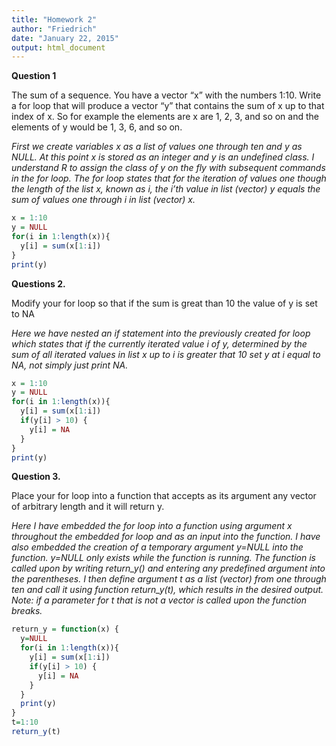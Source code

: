 ```yaml
---
title: "Homework 2"
author: "Friedrich"
date: "January 22, 2015"
output: html_document
---
```

**Question 1**

The sum of a sequence. You have a vector "x" with the numbers 1:10. Write a for loop that will produce a vector "y" that contains the sum of x up to that index of x. So for example the elements are x are 1, 2, 3, and so on and the elements of y would be 1, 3, 6, and so on.

*First we create variables x as a list of values one through ten and y as NULL. At this point x is stored as an integer and y is an undefined class. I understand R to assign the class of y on the fly with subsequent commands in the for loop. The for loop states that for the iteration of values one though the length of the list x, known as i, the i'th value in list (vector) y equals the sum of values one through i in list (vector) x.*
```r
x = 1:10
y = NULL
for(i in 1:length(x)){
  y[i] = sum(x[1:i])
}
print(y)
```

**Questions 2.** 

Modify your for loop so that if the sum is great than 10 the value of y is set to NA

*Here we have nested an if statement into the previously created for loop which states that if the currently iterated value i of y, determined by the sum of all iterated values in list x up to i is greater that 10 set y at i equal to NA, not simply just print NA.*

```r
x = 1:10
y = NULL
for(i in 1:length(x)){
  y[i] = sum(x[1:i])
  if(y[i] > 10) {
    y[i] = NA
  }
}
print(y)
```

**Question 3.** 

Place your for loop into a function that accepts as its argument any vector of arbitrary length and it will return y.

*Here I have embedded the for loop into a function using argument x throughout the embedded for loop and as an input into the function. I have also embedded the creation of a temporary argument y=NULL into the function. y=NULL only exists while the function is running. The function is called upon by writing return_y() and entering any predefined argument into the parentheses. I then define argument t as a list (vector) from one through ten and call it using function return_y(t), which results in the desired output. Note: if a parameter for t that is not a vector is called upon the function breaks.*


```r
return_y = function(x) {
  y=NULL
  for(i in 1:length(x)){
    y[i] = sum(x[1:i])
    if(y[i] > 10) {
      y[i] = NA
    }
  }
  print(y)
}
t=1:10
return_y(t)
```
